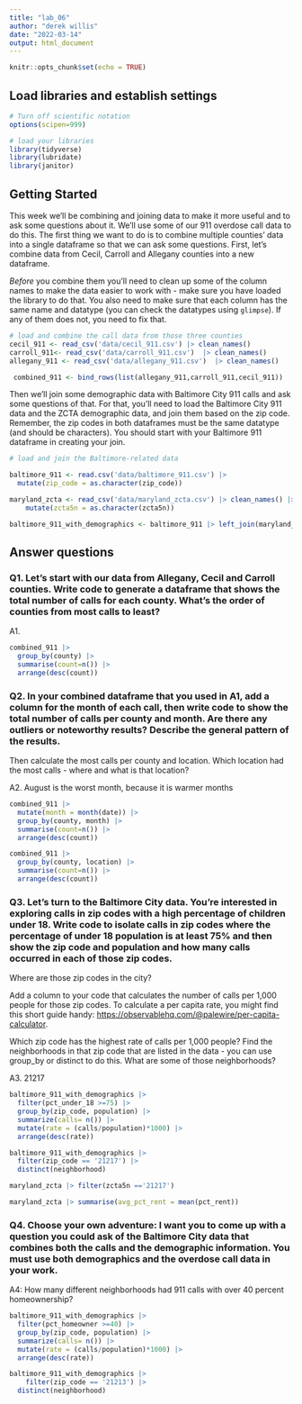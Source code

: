 ```yaml
---
title: "lab_06"
author: "derek willis"
date: "2022-03-14"
output: html_document
---
```


```r
knitr::opts_chunk$set(echo = TRUE)
```

## Load libraries and establish settings

```r
# Turn off scientific notation
options(scipen=999)

# load your libraries
library(tidyverse)
library(lubridate)
library(janitor)


```

## Getting Started

This week we'll be combining and joining data to make it more useful and to ask some questions about it. We'll use some of our 911 overdose call data to do this. The first thing we want to do is to combine multiple counties' data into a single dataframe so that we can ask some questions. First, let's combine data from Cecil, Carroll and Allegany counties into a new dataframe.

*Before* you combine them you'll need to clean up some of the column names to make the data easier to work with - make sure you have loaded the library to do that. You also need to make sure that each column has the same name and datatype (you can check the datatypes using `glimpse`). If any of them does not, you need to fix that.

```r
# load and combine the call data from those three counties
cecil_911 <- read_csv('data/cecil_911.csv') |> clean_names()
carroll_911<- read_csv('data/carroll_911.csv')  |> clean_names()
allegany_911 <- read_csv('data/allegany_911.csv')  |> clean_names()

 combined_911 <- bind_rows(list(allegany_911,carroll_911,cecil_911))
```

Then we'll join some demographic data with Baltimore City 911 calls and ask some questions of that. For that, you'll need to load the Baltimore City 911 data and the ZCTA demographic data, and join them based on the zip code. Remember, the zip codes in both dataframes must be the same datatype (and should be characters). You should start with your Baltimore 911 dataframe in creating your join.

```r
# load and join the Baltimore-related data

baltimore_911 <- read.csv('data/baltimore_911.csv') |>
  mutate(zip_code = as.character(zip_code))

maryland_zcta <- read_csv('data/maryland_zcta.csv') |> clean_names() |>
    mutate(zcta5n = as.character(zcta5n))

baltimore_911_with_demographics <- baltimore_911 |> left_join(maryland_zcta, join_by(zip_code == zcta5n))
```

## Answer questions

### Q1. Let's start with our data from Allegany, Cecil and Carroll counties. Write code to generate a dataframe that shows the total number of calls for each county. What's the order of counties from most calls to least?

A1.

```r
combined_911 |>
  group_by(county) |>
  summarise(count=n()) |>
  arrange(desc(count))
```

### Q2. In your combined dataframe that you used in A1, add a column for the month of each call, then write code to show the total number of calls per county and month. Are there any outliers or noteworthy results? Describe the general pattern of the results.

Then calculate the most calls per county and location. Which location had the most calls - where and what is that location?

A2. August is the worst month, because it is warmer months

```r
combined_911 |>
  mutate(month = month(date)) |>
  group_by(county, month) |>
  summarise(count=n()) |>
  arrange(desc(count))

combined_911 |>
  group_by(county, location) |>
  summarise(count=n()) |>
  arrange(desc(count))
```

### Q3. Let's turn to the Baltimore City data. You're interested in exploring calls in zip codes with a high percentage of children under 18. Write code to isolate calls in zip codes where the percentage of under 18 population is at least 75% and then show the zip code and population and how many calls occurred in each of those zip codes.

Where are those zip codes in the city?

Add a column to your code that calculates the number of calls per 1,000 people for those zip codes. To calculate a per capita rate, you might find this short guide handy: [https://observablehq.com/\@palewire/per-capita-calculator](https://observablehq.com/@palewire/per-capita-calculator){.uri}.

Which zip code has the highest rate of calls per 1,000 people? Find the neighborhoods in that zip code that are listed in the data - you can use group_by or distinct to do this. What are some of those neighborhoods?

A3. 21217

```r
baltimore_911_with_demographics |>
  filter(pct_under_18 >=75) |>
  group_by(zip_code, population) |>
  summarize(calls= n()) |>
  mutate(rate = (calls/population)*1000) |>
  arrange(desc(rate))

baltimore_911_with_demographics |>
  filter(zip_code == '21217') |>
  distinct(neighborhood)

maryland_zcta |> filter(zcta5n =='21217')

maryland_zcta |> summarise(avg_pct_rent = mean(pct_rent))
```

### Q4. Choose your own adventure: I want you to come up with a question you could ask of the Baltimore City data that combines both the calls and the demographic information. You must use both demographics and the overdose call data in your work.

A4: How many different neighborhoods had 911 calls with over 40 percent homeownership?

```r
baltimore_911_with_demographics |>
  filter(pct_homeowner >=40) |>
  group_by(zip_code, population) |>
  summarize(calls= n()) |>
  mutate(rate = (calls/population)*1000) |>
  arrange(desc(rate))

baltimore_911_with_demographics |>
    filter(zip_code == '21213') |>
  distinct(neighborhood) 

```
